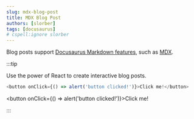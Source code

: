 ```yaml
---
slug: mdx-blog-post
title: MDX Blog Post
authors: [slorber]
tags: [docusaurus]
# cspell:ignore slorber
---
```


Blog posts support [Docusaurus Markdown features](https://docusaurus.io/docs/markdown-features), such as [MDX](https://mdxjs.com/).

:::tip

Use the power of React to create interactive blog posts.

```js
<button onClick={() => alert('button clicked!')}>Click me!</button>
```

<button onClick={() => alert('button clicked!')}>Click me!</button>

:::
